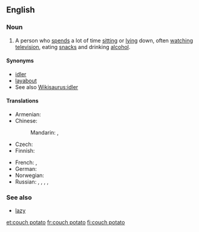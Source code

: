 ==English==
{{wikipedia}}

===Noun===
{{en-noun|sg=[[couch]] [[potato]]|couch potatoes}}

# A person who [[spend]]s a lot of time [[sitting]] or [[lying]] down, often [[watching]] [[television]], eating [[snack]]s and drinking [[alcohol]].

====Synonyms====
* [[idler]]
* [[layabout]]
* See also [[Wikisaurus:idler]]

====Translations====
{{trans-top|person who spends a lot of time sitting or lying down, often watching television and eating snacks}}
* Armenian: {{t|hy|մեշոկ|tr=mešok|sc=Armn}}
* Chinese:
*: Mandarin: {{t|cmn|電視迷|sc=Hani}}, {{t|cmn|电视迷|tr=diànshìmí|sc=Hani}}
* Czech: {{t+|cs|pecivál|m}}
* Finnish: {{t+|fi|sohvaperuna}}
{{trans-mid}}
* French: {{t|fr|légume}},  {{t|fr|avachi}}
* German: {{t|de|Nichtstuer|m}}
* Norwegian: {{t|no|sofagris|m}}
* Russian: {{t|ru|лентяй|m|tr=lentjáj}}, {{t|ru|лежебока|m|f|tr=ležebóka}}, {{t|ru|сидень|m|tr=síden'}}, {{t|ru|домосед|m|tr=domoséd}},  {{t|ru|бездельник|m|tr=bezdél'nik|sc=Cyrl}}
{{trans-bottom}}

===See also===
* [[lazy]]

[[et:couch potato]]
[[fr:couch potato]]
[[fi:couch potato]]